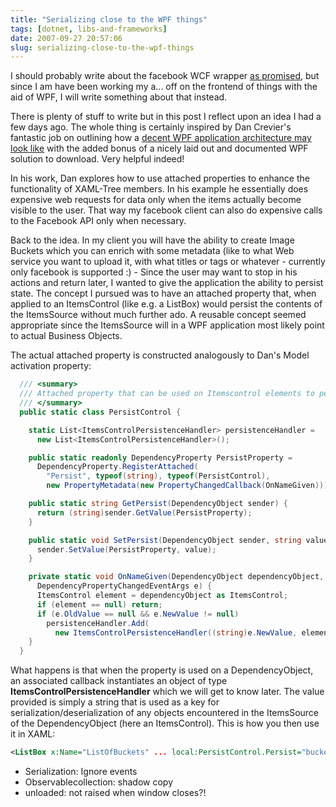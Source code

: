 ```yaml
---
title: "Serializing close to the WPF things"
tags: [dotnet, libs-and-frameworks]
date: 2007-09-27 20:57:06
slug: serializing-close-to-the-wpf-things
---
```


I should probably write about the facebook WCF wrapper [as promised](http://realfiction.net/go/130), but since I am have been working my a... off on the frontend of things with the aid of WPF, I will write something about that instead.

There is plenty of stuff to write but in this post I reflect upon an idea I had a few days ago. The whole thing is certainly inspired by Dan Crevier's fantastic job on outlining how a [decent WPF application architecture may look like](http://blogs.msdn.com/dancre/archive/2006/09/17/dm-v-vm-part-8-view-models.aspx) with the added bonus of a nicely laid out and documented WPF solution to download. Very helpful indeed!

In his work, Dan explores how to use attached properties to enhance the functionality of XAML-Tree members. In his example he essentially does expensive web requests for data only when the items actually become visible to the user. That way my facebook client can also do expensive calls to the Facebook API only when necessary.

Back to the idea. In my client you will have the ability to create Image Buckets which you can enrich with some metadata (like to what Web service you want to upload it, with what titles or tags or whatever - currently only facebook is supported :) - Since the user may want to stop in his actions and return later, I wanted to give the application the ability to persist state. The concept I pursued was to have an attached property that, when applied to an ItemsControl (like e.g. a ListBox) would persist the contents of the ItemsSource without much further ado. A reusable concept seemed appropriate since the ItemsSource will in a WPF application most likely point to actual Business Objects.

The actual attached property is constructed analogously to Dan's Model activation property:

```csharp
  /// <summary>
  /// Attached property that can be used on Itemscontrol elements to persist its ItemsSource
  /// </summary>
  public static class PersistControl {

    static List<ItemsControlPersistenceHandler> persistenceHandler = 
      new List<ItemsControlPersistenceHandler>();

    public static readonly DependencyProperty PersistProperty = 
      DependencyProperty.RegisterAttached(
        "Persist", typeof(string), typeof(PersistControl),
        new PropertyMetadata(new PropertyChangedCallback(OnNameGiven)));

    public static string GetPersist(DependencyObject sender) {
      return (string)sender.GetValue(PersistProperty);
    }

    public static void SetPersist(DependencyObject sender, string value) {
      sender.SetValue(PersistProperty, value);
    }

    private static void OnNameGiven(DependencyObject dependencyObject, 
      DependencyPropertyChangedEventArgs e) {
      ItemsControl element = dependencyObject as ItemsControl;
      if (element == null) return;      
      if (e.OldValue == null && e.NewValue != null)
        persistenceHandler.Add(
          new ItemsControlPersistenceHandler((string)e.NewValue, element));
    }
  }
```

What happens is that when the property is used on a DependencyObject, an associated callback instantiates an object of type **ItemsControlPersistenceHandler** which we will get to know later. The value provided is simply a string that is used as a key for serialization/deserialization of any objects encountered in the ItemsSource of the DependencyObject (here an ItemsControl). This is how you then use it in XAML:

```xml
<ListBox x:Name="ListOfBuckets" ... local:PersistControl.Persist="buckets"> ...
```

* Serialization: Ignore events
* Observablecollection: shadow copy
* unloaded: not raised when window closes?!